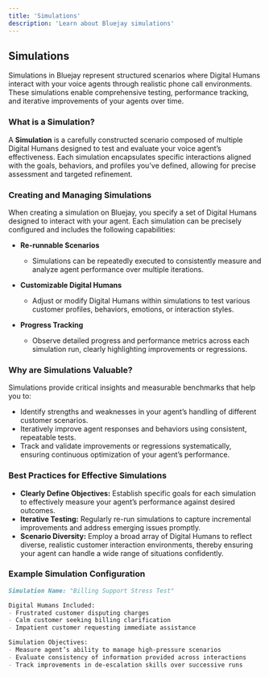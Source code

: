```yaml
---
title: 'Simulations'
description: 'Learn about Bluejay simulations'
---
```


## Simulations

Simulations in Bluejay represent structured scenarios where Digital Humans interact with your voice agents through realistic phone call environments. These simulations enable comprehensive testing, performance tracking, and iterative improvements of your agents over time.

### What is a Simulation?

A **Simulation** is a carefully constructed scenario composed of multiple Digital Humans designed to test and evaluate your voice agent’s effectiveness. Each simulation encapsulates specific interactions aligned with the goals, behaviors, and profiles you've defined, allowing for precise assessment and targeted refinement.

### Creating and Managing Simulations

When creating a simulation on Bluejay, you specify a set of Digital Humans designed to interact with your agent. Each simulation can be precisely configured and includes the following capabilities:

- **Re-runnable Scenarios**
  - Simulations can be repeatedly executed to consistently measure and analyze agent performance over multiple iterations.

- **Customizable Digital Humans**
  - Adjust or modify Digital Humans within simulations to test various customer profiles, behaviors, emotions, or interaction styles.

- **Progress Tracking**
  - Observe detailed progress and performance metrics across each simulation run, clearly highlighting improvements or regressions.

### Why are Simulations Valuable?

Simulations provide critical insights and measurable benchmarks that help you to:

- Identify strengths and weaknesses in your agent’s handling of different customer scenarios.
- Iteratively improve agent responses and behaviors using consistent, repeatable tests.
- Track and validate improvements or regressions systematically, ensuring continuous optimization of your agent’s performance.

### Best Practices for Effective Simulations

- **Clearly Define Objectives:** Establish specific goals for each simulation to effectively measure your agent’s performance against desired outcomes.
- **Iterative Testing:** Regularly re-run simulations to capture incremental improvements and address emerging issues promptly.
- **Scenario Diversity:** Employ a broad array of Digital Humans to reflect diverse, realistic customer interaction environments, thereby ensuring your agent can handle a wide range of situations confidently.

### Example Simulation Configuration

```md
Simulation Name: "Billing Support Stress Test"

Digital Humans Included:
- Frustrated customer disputing charges
- Calm customer seeking billing clarification
- Impatient customer requesting immediate assistance

Simulation Objectives:
- Measure agent’s ability to manage high-pressure scenarios
- Evaluate consistency of information provided across interactions
- Track improvements in de-escalation skills over successive runs

